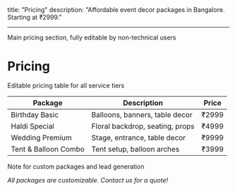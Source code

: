 ## <!-- mdx -->

title: "Pricing"
description: "Affordable event decor packages in Bangalore. Starting at ₹2999."

---

<!-- mdx --> Main pricing section, fully editable by non-technical users

# Pricing

<!-- mdx --> Editable pricing table for all service tiers

| Package              | Description                     | Price |
| -------------------- | ------------------------------- | ----- |
| Birthday Basic       | Balloons, banners, table decor  | ₹2999 |
| Haldi Special        | Floral backdrop, seating, props | ₹4999 |
| Wedding Premium      | Stage, entrance, table decor    | ₹9999 |
| Tent & Balloon Combo | Tent setup, balloon arches      | ₹3999 |

<!-- mdx --> Note for custom packages and lead generation

_All packages are customizable. Contact us for a quote!_
